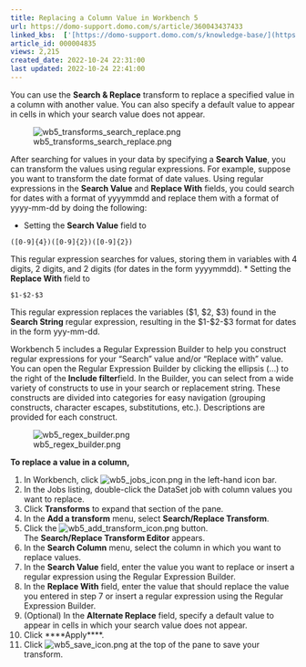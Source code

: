 ```yaml
---
title: Replacing a Column Value in Workbench 5
url: https://domo-support.domo.com/s/article/360043437433
linked_kbs:  ['[https://domo-support.domo.com/s/knowledge-base/](https://domo-support.domo.com/s/knowledge-base/)', '[https://domo-support.domo.com/s/](https://domo-support.domo.com/s/)', '[https://domo-support.domo.com/s/topic/0TO5w000000ZammGAC](https://domo-support.domo.com/s/topic/0TO5w000000ZammGAC)', '[https://domo-support.domo.com/s/topic/0TO5w000000ZaoPGAS](https://domo-support.domo.com/s/topic/0TO5w000000ZaoPGAS)', '[https://domo-support.domo.com/s/topic/0TO5w000000ZapTGAS](https://domo-support.domo.com/s/topic/0TO5w000000ZapTGAS)', '[https://domo-support.domo.com/s/article/360043437433](https://domo-support.domo.com/s/article/360043437433)', '[https://domo-support.domo.com/s/topic/0TO5w000000ZapTGAS/workbench-5](https://domo-support.domo.com/s/topic/0TO5w000000ZapTGAS/workbench-5)', '[https://domo-support.domo.com/s/article/360043429933](https://domo-support.domo.com/s/article/360043429933)', '[https://domo-support.domo.com/s/article/360043429953](https://domo-support.domo.com/s/article/360043429953)', '[https://domo-support.domo.com/s/article/360042925494](https://domo-support.domo.com/s/article/360042925494)', '[https://domo-support.domo.com/s/article/4408174643607](https://domo-support.domo.com/s/article/4408174643607)', '[https://domo-support.domo.com/s/article/360043429913](https://domo-support.domo.com/s/article/360043429913)', '[https://domo-support.domo.com/s/login/](https://domo-support.domo.com/s/login/)']
article_id: 000004835
views: 2,215
created_date: 2022-10-24 22:31:00
last updated: 2022-10-24 22:41:00
---
```




You can use the **Search & Replace** transform to replace a specified value in a column with another value. You can also specify a default value to appear in cells in which your search value does not appear.


![wb5_transforms_search_replace.png](wb5_transforms_search_replace.png)


After searching for values in your data by specifying a **Search Value**, you can transform the values using regular expressions. For example, suppose you want to transform the date format of date values. Using regular expressions in the **Search Value** and **Replace With** fields, you could search for dates with a format of yyyymmdd and replace them with a format of yyyy-mm-dd by doing the following:


* Setting the **Search Value** field to  
  
`([0-9]{4})([0-9]{2})([0-9]{2})`


This regular expression searches for values, storing them in variables with 4 digits, 2 digits, and 2 digits (for dates in the form yyyymmdd).
* Setting the **Replace With** field to  
  
`$1-$2-$3`


This regular expression replaces the variables ($1, $2, $3) found in the **Search String** regular expression, resulting in the $1-$2-$3 format for dates in the form yyy-mm-dd.


Workbench 5 includes a Regular Expression Builder to help you construct regular expressions for your "Search" value and/or "Replace with" value. You can open the Regular Expression Builder by clicking the ellipsis (...) to the right of the **Include filter**field. In the Builder, you can select from a wide variety of constructs to use in your search or replacement string. These constructs are divided into categories for easy navigation (grouping constructs, character escapes, substitutions, etc.). Descriptions are provided for each construct.


![wb5_regex_builder.png](wb5_regex_builder.png)


**To replace a value in a column,**


1. In Workbench, click ![wb5_jobs_icon.png](wb5_jobs_icon.png) in the left-hand icon bar.
2. In the Jobs listing, double-click the DataSet job with column values you want to replace.
3. Click **Transforms** to expand that section of the pane.
4. In the **Add a transform** menu, select **Search/Replace Transform**.
5. Click the ![wb5_add_transform_icon.png](wb5_add_transform_icon.png) button.  
The **Search/Replace Transform Editor** appears.
6. In the **Search Column** menu, select the column in which you want to replace values.
7. In the **Search Value** field, enter the value you want to replace or insert a regular expression using the Regular Expression Builder.
8. In the **Replace With** field, enter the value that should replace the value you entered in step 7 or insert a regular expression using the Regular Expression Builder.
9. (Optional) In the **Alternate Replace** field, specify a default value to appear in cells in which your search value does not appear.
10. Click ****Apply****.
11. Click ![wb5_save_icon.png](wb5_save_icon.png) at the top of the pane to save your transform.
